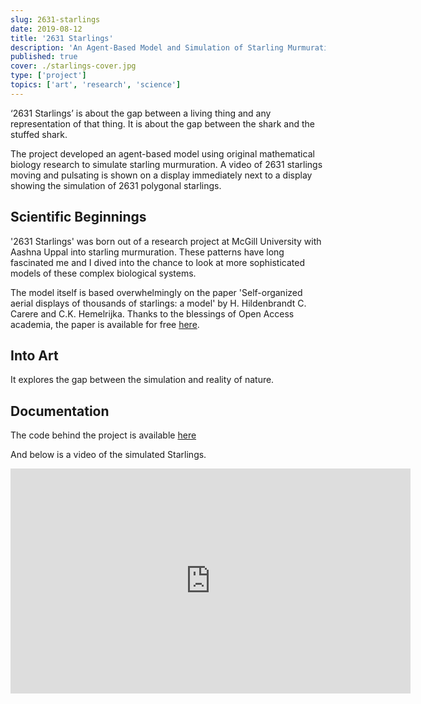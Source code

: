 ```yaml
---
slug: 2631-starlings
date: 2019-08-12
title: '2631 Starlings'
description: 'An Agent-Based Model and Simulation of Starling Murmuration'
published: true
cover: ./starlings-cover.jpg
type: ['project']
topics: ['art', 'research', 'science']
---
```


‘2631 Starlings’ is about the gap between a living thing and any representation of that thing. It is about the gap between the shark and the stuffed shark.

The project developed an agent-based model using original mathematical biology research to simulate starling murmuration.
A video of 2631 starlings moving and pulsating is shown on a display immediately next to a display showing the simulation of 2631 polygonal starlings.

## Scientific Beginnings

'2631 Starlings' was born out of a research project at McGill University with Aashna Uppal into starling murmuration. These patterns have long fascinated me and I dived into the chance to look at more sophisticated models of these complex biological systems.

The model itself is based overwhelmingly on the paper 'Self-organized aerial displays of thousands of starlings: a model' by H. Hildenbrandt C. Carere and C.K. Hemelrijka. Thanks to the blessings of Open Access academia, the paper is available for free [here](https://academic.oup.com/beheco/article/21/6/1349/333856).

## Into Art

It explores the gap between the simulation and reality of nature.

## Documentation

The code behind the project is available [here](https://github.com/joekroese/starlings)

And below is a video of the simulated Starlings.

<iframe src="https://player.vimeo.com/video/212193982" width="640" height="360" frameborder="0" allow="autoplay; fullscreen" allowfullscreen></iframe>
